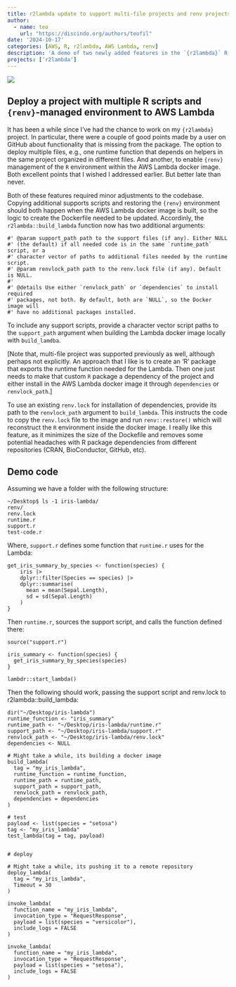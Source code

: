 ```yaml
---
title: r2lambda update to support multi-file projects and renv projects
author:
  - name: teo
    url: "https://discindo.org/authors/teofil"
date: '2024-10-17'
categories: [AWS, R, r2lambda, AWS Lambda, renv]
description: 'A demo of two newly added features in the `{r2lambda}` R package. How to deploy R projects with multiple files, and how to use the `{renv}` lockfile to manage dependencies in the AWS Lambda docker image'
projects: ['r2lambda']
---
```


[![](https://ko-fi.com/img/githubbutton_sm.svg)](https://ko-fi.com/J3J8133RYV)

## Deploy a project with multiple R scripts and `{renv}`-managed environment to AWS Lambda

It has been a while since I've had the chance to work on my `{r2lambda}` 
project. In particular, there were a couple of good points made by a user on 
GitHub about functionality that is missing from the package. The option to 
deploy multiple files, e.g., one runtime function that depends on helpers in
the same project organized in different files. And another, to enable `{renv}`
management of the `R` environment within the AWS Lambda docker image. Both 
excellent points that I wished I addressed earlier. But better late than never.

Both of these features required minor adjustments to the codebase. Copying 
additional supports scripts and restoring the `{renv}` environment should both
happen when the AWS Lambda docker image is built, so the logic to create the 
Dockerfile needed to be updated. Accordinly, the `r2lambda::build_lambda` 
function now has two additional arguments:

```
#' @param support_path path to the support files (if any). Either NULL 
#' (the default) if all needed code is in the same `runtime_path` script, or a 
#' character vector of paths to additional files needed by the runtime script.
#' @param renvlock_path path to the renv.lock file (if any). Default is NULL.
#' 
#' @details Use either `renvlock_path` or `dependencies` to install required
#' packages, not both. By default, both are `NULL`, so the Docker image will
#' have no additional packages installed.
```

To include any support scripts, provide a character vector script paths to 
the `support_path` argument when building the Lambda docker image locally with
`build_lamdba`. 

[Note that, multi-file project was supported previously as well,
although perhaps not explicitly. An approach that I like is to create an 'R' 
package that exports the runtime function needed for the Lambda. Then one just
needs to make that custom `R` package a dependency of the project and either
install in the AWS Lambda docker image it through `dependencies` or 
`renvlock_path`.]

To use an existing `renv.lock` for installation of dependencies, provide its 
path to the `renvlock_path` argument to `build_lambda`. This instructs the code
to copy the `renv.lock` file to the image and run `renv::restore()` which will 
reconstruct the `R` environment inside the docker image. I really like this 
feature, as it minimizes the size of the Dockefile and removes some potential
headaches with R package dependencies from different repositories (CRAN, 
BioConductor, GitHub, etc).

## Demo code

Assuming we have a folder with the following structure:

```
~/Desktop$ ls -1 iris-lambda/
renv/
renv.lock
runtime.r
support.r
test-code.r
```

Where, `support.r` defines some function that `runtime.r` uses for the Lambda:

```
get_iris_summary_by_species <- function(species) {
    iris |>
    dplyr::filter(Species == species) |>
    dplyr::summarise(
      mean = mean(Sepal.Length),
      sd = sd(Sepal.Length)
    )
}
```

Then `runtime.r`, sources the support script, and calls the function defined 
there:

```
source("support.r")

iris_summary <- function(species) {
  get_iris_summary_by_species(species)
}

lambdr::start_lambda()
```

Then the following should work, passing the support script and renv.lock to 
r2lambda::build_lambda:

```
dir("~/Desktop/iris-lambda")
runtime_function <- "iris_summary"
runtime_path <- "~/Desktop/iris-lambda/runtime.r"
support_path <- "~/Desktop/iris-lambda/support.r"
renvlock_path <- "~/Desktop/iris-lambda/renv.lock"
dependencies <- NULL

# Might take a while, its building a docker image
build_lambda(
  tag = "my_iris_lambda",
  runtime_function = runtime_function,
  runtime_path = runtime_path,
  support_path = support_path,
  renvlock_path = renvlock_path,
  dependencies = dependencies
)

# test
payload <- list(species = "setosa")
tag <- "my_iris_lambda"
test_lambda(tag = tag, payload)


# deploy

# Might take a while, its pushing it to a remote repository
deploy_lambda(
  tag = "my_iris_lambda",
  Timeout = 30
)

invoke_lambda(
  function_name = "my_iris_lambda",
  invocation_type = "RequestResponse",
  payload = list(species = "versicolor"),
  include_logs = FALSE
)

invoke_lambda(
  function_name = "my_iris_lambda",
  invocation_type = "RequestResponse",
  payload = list(species = "setosa"),
  include_logs = FALSE
)
``` 
